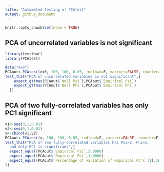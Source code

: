 ```yaml
---
title: "Automated testing of PCAtest"
output: github_document
---
```


```r
knitr::opts_chunk$set(echo = TRUE)
```

PCA of uncorrelated variables is not significant
---
```r
library(testthat)
library(PCAtest)

data("ex0")
PCAout<-PCAtest(ex0, 100, 100, 0.05, indload=F, varcorr=FALSE, counter=F, plot=F)
test_that("PCA of uncorrelated variables is not significant",{
    expect_gt(max(PCAout$`Null Psi`),PCAout$`Empirical Psi`)
    expect_gt(max(PCAout$`Null Phi`),PCAout$`Empirical Phi`)
  })
```

PCA of two fully-correlated variables has only PC1 significant
---
```r
v1<-seq(0,1,0.01)
v2<-seq(0,1,0.01)
x<-cbind(v1,v2)
PCAout<-PCAtest(x, 100, 100, 0.05, indload=F, varcorr=FALSE, counter=F, plot=F)
test_that("PCA of two fully-correlated variables has Psi=2, Phi=1,
  and only PC1 is significant",{
  expect_equal(PCAout$`Empirical Psi`,2.0000)
  expect_equal(PCAout$`Empirical Phi`,1.0000)
  expect_equal(PCAout$`Percentage of variation of empirical PC's`[1],100)
})
```

